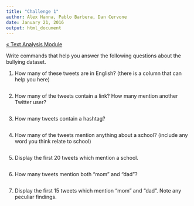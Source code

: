 ```yaml
---
title: "Challenge 1"
author: Alex Hanna, Pablo Barbera, Dan Cervone
date: January 21, 2016
output: html_document
---
```


[&laquo; Text Analysis Module](../text/README.md)

Write commands that help you answer the following questions about the bullying dataset.

1. How many of these tweets are in English? (there is a column that can help you here)
```r

```

2. How many of the tweets contain a link? How many mention another Twitter user?
```r

```

3. How many tweets contain a hashtag?
```r

```

4. How many of the tweets mention anything about a school? (include any word you think relate to school)
```r

```

5. Display the first 20 tweets which mention a school.
```r

```

6. How many tweets mention both "mom" and "dad"?
```r

```

7. Display the first 15 tweets which mention "mom" and "dad". Note any peculiar findings.

```r

```

